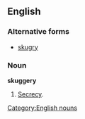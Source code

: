 ==English==

===Alternative forms===
* [[skugry]]

===Noun===
'''skuggery'''

# {{context|archaic|lang=en}} [[secrecy|Secrecy]].

[[Category:English nouns]]